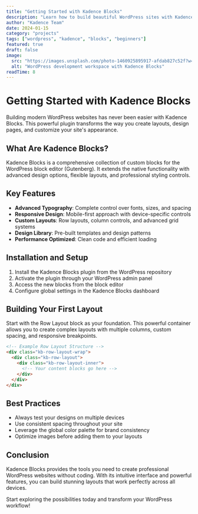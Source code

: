```yaml
---
title: "Getting Started with Kadence Blocks"
description: "Learn how to build beautiful WordPress sites with Kadence Blocks and themes. This comprehensive guide covers everything from basic setup to advanced customization techniques."
author: "Kadence Team"
date: 2024-01-15
category: "projects"
tags: ["wordpress", "kadence", "blocks", "beginners"]
featured: true
draft: false
image:
  src: "https://images.unsplash.com/photo-1460925895917-afdab827c52f?w=800&h=600&fit=crop"
  alt: "WordPress development workspace with Kadence Blocks"
readTime: 8
---
```


# Getting Started with Kadence Blocks

Building modern WordPress websites has never been easier with Kadence Blocks. This powerful plugin transforms the way you create layouts, design pages, and customize your site's appearance.

## What Are Kadence Blocks?

Kadence Blocks is a comprehensive collection of custom blocks for the WordPress block editor (Gutenberg). It extends the native functionality with advanced design options, flexible layouts, and professional styling controls.

## Key Features

- **Advanced Typography**: Complete control over fonts, sizes, and spacing
- **Responsive Design**: Mobile-first approach with device-specific controls
- **Custom Layouts**: Row layouts, column controls, and advanced grid systems
- **Design Library**: Pre-built templates and design patterns
- **Performance Optimized**: Clean code and efficient loading

## Installation and Setup

1. Install the Kadence Blocks plugin from the WordPress repository
2. Activate the plugin through your WordPress admin panel
3. Access the new blocks from the block editor
4. Configure global settings in the Kadence Blocks dashboard

## Building Your First Layout

Start with the Row Layout block as your foundation. This powerful container allows you to create complex layouts with multiple columns, custom spacing, and responsive breakpoints.

```html
<!-- Example Row Layout Structure -->
<div class="kb-row-layout-wrap">
  <div class="kb-row-layout">
    <div class="kb-row-layout-inner">
      <!-- Your content blocks go here -->
    </div>
  </div>
</div>
```

## Best Practices

- Always test your designs on multiple devices
- Use consistent spacing throughout your site
- Leverage the global color palette for brand consistency
- Optimize images before adding them to your layouts

## Conclusion

Kadence Blocks provides the tools you need to create professional WordPress websites without coding. With its intuitive interface and powerful features, you can build stunning layouts that work perfectly across all devices.

Start exploring the possibilities today and transform your WordPress workflow!